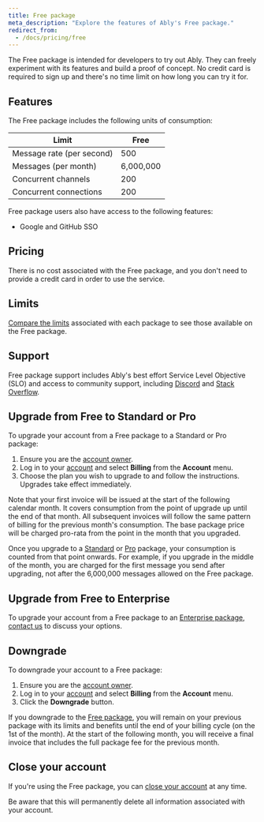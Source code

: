 ```yaml
---
title: Free package
meta_description: "Explore the features of Ably's Free package."
redirect_from:
  - /docs/pricing/free
---
```


The Free package is intended for developers to try out Ably. They can freely experiment with its features and build a proof of concept. No credit card is required to sign up and there's no time limit on how long you can try it for.

## Features <a id="features"/>

The Free package includes the following units of consumption:

| Limit | Free |
| ----- | ---- |
| Message rate (per second) | 500 |
| Messages (per month) | 6,000,000 |
| Concurrent channels | 200 |
| Concurrent connections | 200 |

Free package users also have access to the following features:

* Google and GitHub SSO

## Pricing <a id="pricing"/>

There is no cost associated with the Free package, and you don't need to provide a credit card in order to use the service.

## Limits <a id="limits"/>

[Compare the limits](/docs/pricing/limits) associated with each package to see those available on the Free package.

## Support <a id="support"/>

Free package support includes Ably's best effort Service Level Objective (SLO) and access to community support, including [Discord](https://discord.gg/g8yqePUVDn) and [Stack Overflow](https://stackoverflow.com/questions/tagged/ably-realtime).

## Upgrade from Free to Standard or Pro <a id="upgrade"/>

To upgrade your account from a Free package to a Standard or Pro package:

1. Ensure you are the [account owner](/docs/account/users).
2. Log in to your [account](https://ably.com/login) and select **Billing** from the **Account** menu.
3. Choose the plan you wish to upgrade to and follow the instructions. Upgrades take effect immediately.

Note that your first invoice will be issued at the start of the following calendar month. It covers consumption from the point of upgrade up until the end of that month. All subsequent invoices will follow the same pattern of billing for the previous month's consumption. The base package price will be charged pro-rata from the point in the month that you upgraded.

Once you upgrade to a [Standard](/docs/pricing/standard) or [Pro](/docs/pricing/pro) package, your consumption is counted from that point onwards. For example, if you upgrade in the middle of the month, you are charged for the first message you send after upgrading, not after the 6,000,000 messages allowed on the Free package.

## Upgrade from Free to Enterprise <a id="free-enterprise"/>

To upgrade your account from a Free package to an [Enterprise package](/docs/pricing/enterprise), [contact us](https://ably.com/contact?cta=enterprise_package) to discuss your options.

## Downgrade <a id="downgrade"/>

To downgrade your account to a Free package:

1. Ensure you are the [account owner](/docs/account/users).
2. Log in to your [account](https://ably.com/login) and select **Billing** from the **Account** menu.
3. Click the **Downgrade** button.

If you downgrade to the [Free package](/docs/pricing/free), you will remain on your previous package with its limits and benefits until the end of your billing cycle (on the 1st of the month). At the start of the following month, you will receive a final invoice that includes the full package fee for the previous month.

## Close your account <a id="close"/>

If you're using the Free package, you can [close your account](/docs/account/users#close) at any time.

<Aside data-type='note'>
Be aware that this will permanently delete all information associated with your account.
</Aside>
